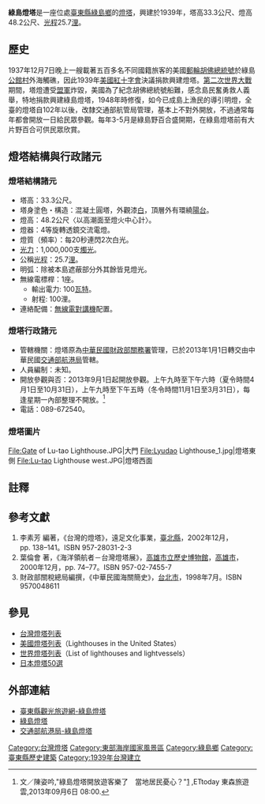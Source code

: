 {{tw monument
|name       = 綠島燈塔
|image     = 台東 綠島燈塔 (49235810063).jpg
|image_name = 燈塔外貌
|formername = 火燒島燈塔
|formalname = 綠島燈塔
|level      = 歷史建築
|class      = 燈塔
|time       = {{flagicon|Empire of Japan}} 日本昭和14年（1939年）
|location   = {{flagicon|ROC}} 95141[[臺東縣|臺東縣]][[綠島鄉|綠島鄉]]中寮村燈塔1號
|reg_url   = https://nchdb.boch.gov.tw/assets/overview/historicalBuilding/20031231000006
}}
{{Infobox_lighthouse
|name           = 綠島燈塔
|image_name     = Lu-tao lighthouse.JPG
|caption        = 綠島燈塔
|location       = [[臺東縣|臺東縣]][[綠島鄉|綠島鄉]]
|pushpin_map    = Taiwan
|pushpin_map_caption = 綠島燈塔的位置
|yearlit        = 1939年
|construction   = 外觀漆白，頂層外有環繞陽台
|height         = 33.3公尺
|focalheight    = 48.2公尺
|currentlens    = 4等旋轉透鏡交流電燈
|intensity      = 1,000,000支燭光
|range          = 25.7浬
|characteristic = 每20秒連閃白光2次
|managingagent  = [[中華民國|中華民國]][[交通部航港局|交通部航港局]]
}}
'''綠島燈塔'''是一座位處[[臺東縣|臺東縣]][[綠島鄉|綠島鄉]]的[[灯塔|燈塔]]，興建於1939年，塔高33.3公尺、燈高48.2公尺、[[光程|光程]]25.7[[海里|浬]]。

==歷史==
1937年12月7日晚上一艘載著五百多名不同國籍旅客的美國[[郵輪|郵輪]][[胡佛總統號|胡佛總統號]]於綠島[[公館村|公館村]]外海觸礁，因此1939年[[美國紅十字會|美國紅十字會]]決議捐款興建燈塔。[[第二次世界大戰|第二次世界大戰]]期間，塔燈遭受[[盟軍|盟軍]]炸毀，美國為了紀念胡佛總統號船難，感念島民奮勇救人義舉，特地捐款興建綠島燈塔，1948年時修復，如今已成島上漁民的導引明燈，全臺的燈塔自102年以後，改隸交通部航管局管理，基本上不對外開放，不過通常每年都會開放一日給民眾參觀。每年3-5月是綠島野百合盛開期，在綠島燈塔前有大片野百合可供民眾欣賞。

==燈塔結構與行政諸元==
===燈塔結構諸元===
*塔高：33.3公尺。
*塔身塗色・構造：混凝土圓塔，外觀漆[[白色|白]]，頂層外有環繞[[陽台|陽台]]。
*燈高：48.2公尺〈以高潮面至燈火中心計〉。
*燈器：4等旋轉透鏡交流電燈。
*燈質（頻率）：每20秒連閃2次白光。
*[[發光強度|光力]]：1,000,000支[[燭光|燭光]]。
*公稱[[光程|光程]]：25.7[[浬|浬]]。
*明弧：除被本島遮蔽部分外其餘皆見燈光。
*無線電標桿：1座。
**輸出電力: 100[[瓦特|瓦特]]。
**射程: 100浬。
*連絡配備：[[無線電|無線電]][[對講機|對講機]]配置。

===燈塔行政諸元===
*管轄機關：燈塔原為[[中華民國|中華民國]][[財政部關務署|財政部關務署]]管理，已於2013年1月1日轉交由中華民國[[交通部航港局|交通部航港局]]管轄。
*人員編制：未知。
*開放參觀與否：2013年9月1日起開放參觀。上午九時至下午六時（夏令時間4月1日至10月31日），上午九時至下午五時（冬令時間11月1日至3月31日），每逢星期一內部整理不開放。<ref>文／陳姿吟,"綠島燈塔開放遊客樂了　當地居民憂心？"[http://travel.ettoday.net/article/266311.htm] {{Wayback|url=http://travel.ettoday.net/article/266311.htm |date=20130909073615 }},ETtoday 東森旅遊雲,2013年09月6日 08:00.</ref>
*電話：089-672540。

===燈塔圖片===
<gallery>
File:Gate of Lu-tao Lighthouse.JPG|大門
File:Lyudao Lighthouse_1.jpg|燈塔東側
File:Lu-tao Lighthouse west.JPG|燈塔西面

</gallery>

==註釋==
{{reflist}}

==參考文獻==
{{refbegin}}
#李素芳 編著，《台灣的燈塔》，遠足文化事業，[[新北市|臺北縣]]，2002年12月，pp. 138–141。ISBN 957-28031-2-3
#葉倫會 著，《海洋領航者－台灣燈塔展》，[[高雄市立歷史博物館|高雄市立歷史博物館]]，[[高雄市|高雄市]]，2000年12月，pp. 74–77。ISBN 957-02-7455-7
#財政部關稅總局編撰，《中華民國海關簡史》，[[台北市|台北市]]，1998年7月。ISBN 9570048611
{{refend}}

==參見==
*[[台灣燈塔列表|台灣燈塔列表]]
*[[美國燈塔列表|美國燈塔列表]]（Lighthouses in the United States）
*[[世界燈塔列表|世界燈塔列表]]（List of lighthouses and lightvessels）
*[[日本燈塔50選|日本燈塔50選]]

==外部連結==
{{commons category|Green Island Lighthouse}}
*[https://web.archive.org/web/20200214023404/https://tour.taitung.gov.tw/zh-tw/attraction/details/377 臺東縣觀光旅遊網-綠島燈塔]
*[http://wshnt.kuas.edu.tw/sundayasp2/g4/new_page_23.htm 綠島燈塔] {{Wayback|url=http://wshnt.kuas.edu.tw/sundayasp2/g4/new_page_23.htm |date=20081026013453 }}
*[https://lighthouse.motcmpb.gov.tw/lighthouse_3_12.html 交通部航港局-綠島燈塔] {{Wayback|url=https://lighthouse.motcmpb.gov.tw/lighthouse_3_12.html |date=20190901015110 }}

{{臺灣燈塔}}
{{臺東縣文化資產}}

[[Category:台灣燈塔|Category:台灣燈塔]]
[[Category:東部海岸國家風景區|Category:東部海岸國家風景區]]
[[Category:綠島鄉|Category:綠島鄉]]
[[Category:臺東縣歷史建築|Category:臺東縣歷史建築]]
[[Category:1939年台灣建立|Category:1939年台灣建立]]